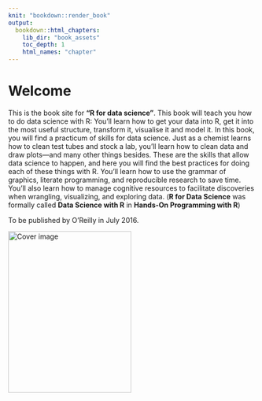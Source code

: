 ```yaml
---
knit: "bookdown::render_book"
output:
  bookdown::html_chapters:
    lib_dir: "book_assets"
    toc_depth: 1
    html_names: "chapter"
---
```


# Welcome

This is the book site for __"R for data science"__. This book will teach you how to do data science with R: You'll learn how to get your data into R, get it into the most useful structure, transform it, visualise it and model it. In this book, you will find a practicum of skills for data science. Just as a chemist learns how to clean test tubes and stock a lab, you'll learn how to clean data and draw plots---and many other things besides. These are the skills that allow data science to happen, and here you will find the best practices for doing each of these things with R. You'll learn how to use the grammar of graphics, literate programming, and reproducible research to save time. You'll also learn how to manage cognitive resources to facilitate discoveries when wrangling, visualizing, and exploring data. (__R for Data Science__ was formally called __Data Science with R__ in __Hands-On Programming with R__)

To be published by O'Reilly in July 2016. 

<img src="cover.png" width="250" height="328" alt="Cover image" />
